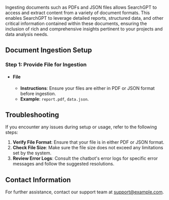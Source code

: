 Ingesting documents such as PDFs and JSON files allows SearchGPT to access and extract content from a variety of document formats. This enables SearchGPT to leverage detailed reports, structured data, and other critical information contained within these documents, ensuring the inclusion of rich and comprehensive insights pertinent to your projects and data analysis needs.

## Document Ingestion Setup

### Step 1: Provide File for Ingestion
- #### File
   - **Instructions**: Ensure your files are either in PDF or JSON format before ingestion.
   - **Example**: `report.pdf`, `data.json`.

## Troubleshooting
If you encounter any issues during setup or usage, refer to the following steps:

1. **Verify File Format**: Ensure that your file is in either PDF or JSON format.
2. **Check File Size**: Make sure the file size does not exceed any limitations set by the system.
3. **Review Error Logs**: Consult the chatbot's error logs for specific error messages and follow the suggested resolutions.

## Contact Information
For further assistance, contact our support team at [support@example.com](mailto:support@example.com).
